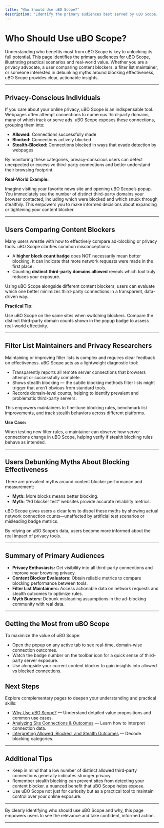 ```yaml
---
title: "Who Should Use uBO Scope?"
description: "Identify the primary audiences best served by uBO Scope, including privacy-conscious individuals, those comparing content blockers, filter list maintainers, and users looking to debunk myths about blocking effectiveness. See practical scenarios where the extension makes a meaningful difference."
---
```


# Who Should Use uBO Scope?

Understanding who benefits most from uBO Scope is key to unlocking its full potential. This page identifies the primary audiences for uBO Scope, illustrating practical scenarios and real-world value. Whether you are a privacy advocate, a user comparing content blockers, a filter list maintainer, or someone interested in debunking myths around blocking effectiveness, uBO Scope provides clear, actionable insights.

---

## Privacy-Conscious Individuals

If you care about your online privacy, uBO Scope is an indispensable tool. Webpages often attempt connections to numerous third-party domains, many of which track or serve ads. uBO Scope exposes these connections, grouping them into:

- **Allowed:** Connections successfully made
- **Blocked:** Connections actively blocked
- **Stealth-Blocked:** Connections blocked in ways that evade detection by webpages

By monitoring these categories, privacy-conscious users can detect unexpected or excessive third-party connections and better understand their browsing footprint.

**Real-World Example:**

Imagine visiting your favorite news site and opening uBO Scope’s popup. You immediately see the number of distinct third-party domains your browser contacted, including which were blocked and which snuck through stealthily. This empowers you to make informed decisions about expanding or tightening your content blocker.

---

## Users Comparing Content Blockers

Many users wrestle with how to effectively compare ad-blocking or privacy tools. uBO Scope clarifies common misconceptions:

- A **higher block count badge** does NOT necessarily mean better blocking. It can indicate that more network requests were made in the first place.
- Counting **distinct third-party domains allowed** reveals which tool truly reduces your exposure.

Using uBO Scope alongside different content blockers, users can evaluate which one better minimizes third-party connections in a transparent, data-driven way.

**Practical Tip:**

Use uBO Scope on the same sites when switching blockers. Compare the distinct third-party domain counts shown in the popup badge to assess real-world effectivity.

---

## Filter List Maintainers and Privacy Researchers

Maintaining or improving filter lists is complex and requires clear feedback on effectiveness. uBO Scope acts as a lightweight diagnostic tool:

- Transparently reports all remote server connections that browsers attempt or successfully complete.
- Shows stealth blocking — the subtle blocking methods filter lists might trigger that aren’t obvious from standard tools.
- Records domain-level counts, helping to identify prevalent and problematic third-party servers.

This empowers maintainers to fine-tune blocking rules, benchmark list improvements, and track stealth behaviors across different platforms.

**Use Case:**

When testing new filter rules, a maintainer can observe how server connections change in uBO Scope, helping verify if stealth blocking rules behave as intended.

---

## Users Debunking Myths About Blocking Effectiveness

There are prevalent myths around content blocker performance and measurement:

- **Myth:** More blocks means better blocking.
- **Myth:** “Ad blocker test” websites provide accurate reliability metrics.

uBO Scope gives users a clear lens to dispel these myths by showing actual network connection counts—unaffected by artificial test scenarios or misleading badge metrics.

By relying on uBO Scope’s data, users become more informed about the real impact of privacy tools.

---

## Summary of Primary Audiences

- **Privacy Enthusiasts:** Get visibility into all third-party connections and improve your browsing privacy.
- **Content Blocker Evaluators:** Obtain reliable metrics to compare blocking performance between tools.
- **Filter List Maintainers:** Access actionable data on network requests and stealth outcomes to optimize rules.
- **Myth Busters:** Debunk misleading assumptions in the ad-blocking community with real data.

---

## Getting the Most from uBO Scope

To maximize the value of uBO Scope:

- Open the popup on any active tab to see real-time, domain-wise connection outcomes.
- Watch the badge number on the toolbar icon for a quick sense of third-party server exposure.
- Use alongside your current content blocker to gain insights into allowed vs blocked connections.

## Next Steps

Explore complementary pages to deepen your understanding and practical skills:

- [Why Use uBO Scope?](/overview/introduction-core-value/value-proposition) — Understand detailed value propositions and common use cases.
- [Analyzing Site Connections & Outcomes](/guides-main/everyday-use-patterns/analyzing-network-connections) — Learn how to interpret connection data.
- [Interpreting Allowed, Blocked, and Stealth Outcomes](/guides-main/everyday-use-patterns/interpreting-request-outcomes) — Decode blocking categories.

---

## Additional Tips

- Keep in mind that a low number of distinct allowed third-party connections generally indicates stronger privacy.
- Remember stealth blocking can prevent sites from detecting your content blocker, a nuanced benefit that uBO Scope helps expose.
- Use uBO Scope not just for curiosity but as a practical tool to maintain control over your online exposure.

---

By clearly identifying who should use uBO Scope and why, this page empowers users to see the relevance and take confident, informed action.


---
